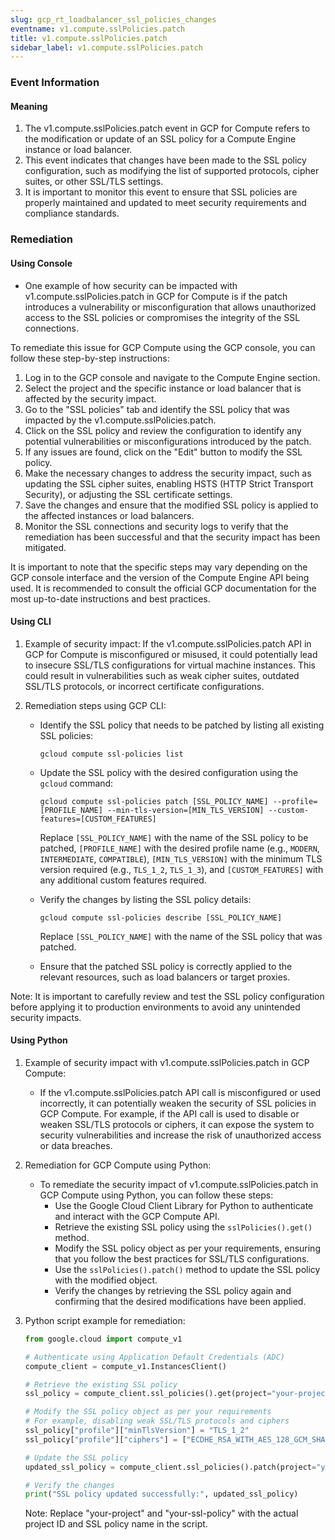 ```yaml
--- 
slug: gcp_rt_loadbalancer_ssl_policies_changes
eventname: v1.compute.sslPolicies.patch
title: v1.compute.sslPolicies.patch
sidebar_label: v1.compute.sslPolicies.patch
---
```

                       
### Event Information

#### Meaning

1. The v1.compute.sslPolicies.patch event in GCP for Compute refers to the modification or update of an SSL policy for a Compute Engine instance or load balancer.
2. This event indicates that changes have been made to the SSL policy configuration, such as modifying the list of supported protocols, cipher suites, or other SSL/TLS settings.
3. It is important to monitor this event to ensure that SSL policies are properly maintained and updated to meet security requirements and compliance standards.

### Remediation

#### Using Console

- One example of how security can be impacted with v1.compute.sslPolicies.patch in GCP for Compute is if the patch introduces a vulnerability or misconfiguration that allows unauthorized access to the SSL policies or compromises the integrity of the SSL connections.

To remediate this issue for GCP Compute using the GCP console, you can follow these step-by-step instructions:

1. Log in to the GCP console and navigate to the Compute Engine section.
2. Select the project and the specific instance or load balancer that is affected by the security impact.
3. Go to the "SSL policies" tab and identify the SSL policy that was impacted by the v1.compute.sslPolicies.patch.
4. Click on the SSL policy and review the configuration to identify any potential vulnerabilities or misconfigurations introduced by the patch.
5. If any issues are found, click on the "Edit" button to modify the SSL policy.
6. Make the necessary changes to address the security impact, such as updating the SSL cipher suites, enabling HSTS (HTTP Strict Transport Security), or adjusting the SSL certificate settings.
7. Save the changes and ensure that the modified SSL policy is applied to the affected instances or load balancers.
8. Monitor the SSL connections and security logs to verify that the remediation has been successful and that the security impact has been mitigated.

It is important to note that the specific steps may vary depending on the GCP console interface and the version of the Compute Engine API being used. It is recommended to consult the official GCP documentation for the most up-to-date instructions and best practices.

#### Using CLI

1. Example of security impact: If the v1.compute.sslPolicies.patch API in GCP for Compute is misconfigured or misused, it could potentially lead to insecure SSL/TLS configurations for virtual machine instances. This could result in vulnerabilities such as weak cipher suites, outdated SSL/TLS protocols, or incorrect certificate configurations.

2. Remediation steps using GCP CLI:
   - Identify the SSL policy that needs to be patched by listing all existing SSL policies:
     ```
     gcloud compute ssl-policies list
     ```

   - Update the SSL policy with the desired configuration using the `gcloud` command:
     ```
     gcloud compute ssl-policies patch [SSL_POLICY_NAME] --profile=[PROFILE_NAME] --min-tls-version=[MIN_TLS_VERSION] --custom-features=[CUSTOM_FEATURES]
     ```
     Replace `[SSL_POLICY_NAME]` with the name of the SSL policy to be patched, `[PROFILE_NAME]` with the desired profile name (e.g., `MODERN`, `INTERMEDIATE`, `COMPATIBLE`), `[MIN_TLS_VERSION]` with the minimum TLS version required (e.g., `TLS_1_2`, `TLS_1_3`), and `[CUSTOM_FEATURES]` with any additional custom features required.

   - Verify the changes by listing the SSL policy details:
     ```
     gcloud compute ssl-policies describe [SSL_POLICY_NAME]
     ```
     Replace `[SSL_POLICY_NAME]` with the name of the SSL policy that was patched.

   - Ensure that the patched SSL policy is correctly applied to the relevant resources, such as load balancers or target proxies.

Note: It is important to carefully review and test the SSL policy configuration before applying it to production environments to avoid any unintended security impacts.

#### Using Python

1. Example of security impact with v1.compute.sslPolicies.patch in GCP Compute:
   - If the v1.compute.sslPolicies.patch API call is misconfigured or used incorrectly, it can potentially weaken the security of SSL policies in GCP Compute. For example, if the API call is used to disable or weaken SSL/TLS protocols or ciphers, it can expose the system to security vulnerabilities and increase the risk of unauthorized access or data breaches.

2. Remediation for GCP Compute using Python:
   - To remediate the security impact of v1.compute.sslPolicies.patch in GCP Compute using Python, you can follow these steps:
     - Use the Google Cloud Client Library for Python to authenticate and interact with the GCP Compute API.
     - Retrieve the existing SSL policy using the `sslPolicies().get()` method.
     - Modify the SSL policy object as per your requirements, ensuring that you follow the best practices for SSL/TLS configurations.
     - Use the `sslPolicies().patch()` method to update the SSL policy with the modified object.
     - Verify the changes by retrieving the SSL policy again and confirming that the desired modifications have been applied.

3. Python script example for remediation:
   ```python
   from google.cloud import compute_v1

   # Authenticate using Application Default Credentials (ADC)
   compute_client = compute_v1.InstancesClient()

   # Retrieve the existing SSL policy
   ssl_policy = compute_client.ssl_policies().get(project="your-project", sslPolicy="your-ssl-policy").execute()

   # Modify the SSL policy object as per your requirements
   # For example, disabling weak SSL/TLS protocols and ciphers
   ssl_policy["profile"]["minTlsVersion"] = "TLS_1_2"
   ssl_policy["profile"]["ciphers"] = ["ECDHE_RSA_WITH_AES_128_GCM_SHA256", "ECDHE_RSA_WITH_AES_256_GCM_SHA384"]

   # Update the SSL policy
   updated_ssl_policy = compute_client.ssl_policies().patch(project="your-project", sslPolicy="your-ssl-policy", body=ssl_policy).execute()

   # Verify the changes
   print("SSL policy updated successfully:", updated_ssl_policy)
   ```
   Note: Replace "your-project" and "your-ssl-policy" with the actual project ID and SSL policy name in the script.


 